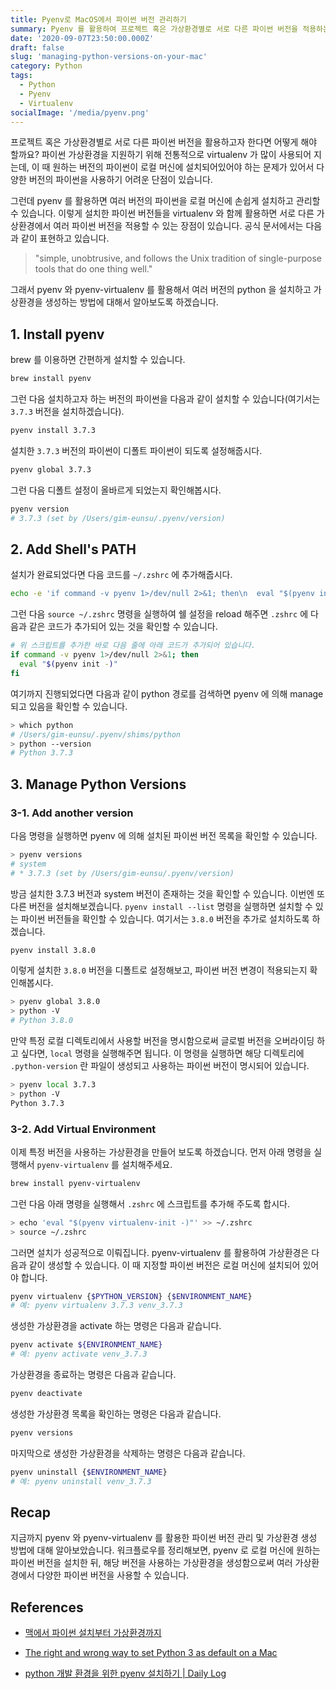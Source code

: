 ```yaml
---
title: Pyenv로 MacOS에서 파이썬 버전 관리하기
summary: Pyenv 를 활용하여 프로젝트 혹은 가상환경별로 서로 다른 파이썬 버전을 적용하는 방법에 대해서 알아봅시다.
date: '2020-09-07T23:50:00.000Z'
draft: false
slug: 'managing-python-versions-on-your-mac'
category: Python
tags:
  - Python
  - Pyenv
  - Virtualenv
socialImage: '/media/pyenv.png'
---
```


프로젝트 혹은 가상환경별로 서로 다른 파이썬 버전을 활용하고자 한다면 어떻게 해야 할까요? 파이썬 가상환경을 지원하기 위해 전통적으로 virtualenv 가 많이 사용되어 지는데, 이 때 원하는 버전의 파이썬이 로컬 머신에 설치되어있어야 하는 문제가 있어서 다양한 버전의 파이썬을 사용하기 어려운 단점이 있습니다.

그런데 pyenv 를 활용하면 여러 버전의 파이썬을 로컬 머신에 손쉽게 설치하고 관리할 수 있습니다. 이렇게 설치한 파이썬 버전들을 virtualenv 와 함께 활용하면 서로 다른 가상환경에서 여러 파이썬 버전을 적용할 수 있는 장점이 있습니다. 공식 문서에서는 다음과 같이 표현하고 있습니다.

> "simple, unobtrusive, and follows the Unix tradition of single-purpose tools that do one thing well."

그래서 pyenv 와 pyenv-virtualenv 를 활용해서 여러 버전의 python 을 설치하고 가상환경을 생성하는 방법에 대해서 알아보도록 하겠습니다.

## 1. Install pyenv

brew 를 이용하면 간편하게 설치할 수 있습니다.

```bash
brew install pyenv
```

그런 다음 설치하고자 하는 버전의 파이썬을 다음과 같이 설치할 수 있습니다(여기서는 `3.7.3` 버전을 설치하겠습니다).

```bash
pyenv install 3.7.3
```

설치한 `3.7.3` 버전의 파이썬이 디폴트 파이썬이 되도록 설정해줍시다.

```bash
pyenv global 3.7.3
```

그런 다음 디폴트 설정이 올바르게 되었는지 확인해봅시다.

```bash
pyenv version
# 3.7.3 (set by /Users/gim-eunsu/.pyenv/version)
```

## 2. Add Shell's PATH

설치가 완료되었다면 다음 코드를 `~/.zshrc` 에 추가해줍시다.

```bash
echo -e 'if command -v pyenv 1>/dev/null 2>&1; then\n  eval "$(pyenv init -)"\nfi' >> ~/.zshrc
```

그런 다음 `source ~/.zshrc` 명령을 실행하여 쉘 설정을 reload 해주면 `.zshrc` 에 다음과 같은 코드가 추가되어 있는 것을 확인할 수 있습니다.

```bash
# 위 스크립트를 추가한 바로 다음 줄에 아래 코드가 추가되어 있습니다.
if command -v pyenv 1>/dev/null 2>&1; then
  eval "$(pyenv init -)"
fi
```

여기까지 진행되었다면 다음과 같이 python 경로를 검색하면 pyenv 에 의해 manage 되고 있음을 확인할 수 있습니다.

```bash
> which python
# /Users/gim-eunsu/.pyenv/shims/python
> python --version
# Python 3.7.3
```

## 3. Manage Python Versions

### 3-1. Add another version

다음 명령을 실행하면 pyenv 에 의해 설치된 파이썬 버전 목록을 확인할 수 있습니다.

```bash
> pyenv versions
# system
# * 3.7.3 (set by /Users/gim-eunsu/.pyenv/version)
```

방금 설치한 3.7.3 버전과 system 버전이 존재하는 것을 확인할 수 있습니다. 이번엔 또 다른 버전을 설치해보겠습니다. `pyenv install --list` 명령을 실행하면 설치할 수 있는 파이썬 버전들을 확인할 수 있습니다. 여기서는 `3.8.0` 버전을 추가로 설치하도록 하겠습니다.

```bash
pyenv install 3.8.0
```

이렇게 설치한 `3.8.0` 버전을 디폴트로 설정해보고, 파이썬 버전 변경이 적용되는지 확인해봅시다.

```bash
> pyenv global 3.8.0
> python -V
# Python 3.8.0
```

만약 특정 로컬 디렉토리에서 사용할 버전을 명시함으로써 글로벌 버전을 오버라이딩 하고 싶다면, `local` 명령을 실행해주면 됩니다. 이 명령을 실행하면 해당 디렉토리에 `.python-version` 란 파일이 생성되고 사용하는 파이썬 버전이 명시되어 있습니다.

```bash
> pyenv local 3.7.3
> python -V
Python 3.7.3
```

### 3-2. Add Virtual Environment

이제 특정 버전을 사용하는 가상환경을 만들어 보도록 하겠습니다. 먼저 아래 명령을 실행해서 `pyenv-virtualenv` 를 설치해주세요.

```bash
brew install pyenv-virtualenv
```

그런 다음 아래 명령을 실행해서 `.zshrc` 에 스크립트를 추가해 주도록 합시다.

```bash
> echo 'eval "$(pyenv virtualenv-init -)"' >> ~/.zshrc
> source ~/.zshrc
```

그러면 설치가 성공적으로 이뤄집니다. pyenv-virtualenv 를 활용하여 가상환경은 다음과 같이 생성할 수 있습니다. 이 때 지정할 파이썬 버전은 로컬 머신에 설치되어 있어야 합니다.

```bash
pyenv virtualenv {$PYTHON_VERSION} {$ENVIRONMENT_NAME}
# 예: pyenv virtualenv 3.7.3 venv_3.7.3
```

생성한 가상환경을 activate 하는 명령은 다음과 같습니다.

```bash
pyenv activate ${ENVIRONMENT_NAME}
# 예: pyenv activate venv_3.7.3
```

가상환경을 종료하는 명령은 다음과 같습니다.

```bash
pyenv deactivate
```

생성한 가상환경 목록을 확인하는 명령은 다음과 같습니다.

```bash
pyenv versions
```

마지막으로 생성한 가상환경을 삭제하는 명령은 다음과 같습니다.

```bash
pyenv uninstall {$ENVIRONMENT_NAME}
# 예: pyenv uninstall venv_3.7.3
```

## Recap

지금까지 pyenv 와 pyenv-virtualenv 를 활용한 파이썬 버전 관리 및 가상환경 생성 방법에 대해 알아보았습니다. 워크플로우를 정리해보면, pyenv 로 로컬 머신에 원하는 파이썬 버전을 설치한 뒤, 해당 버전을 사용하는 가상환경을 생성함으로써 여러 가상환경에서 다양한 파이썬 버전을 사용할 수 있습니다.

## References

- [맥에서 파이썬 설치부터 가상환경까지](https://dailyheumsi.tistory.com/214)

- [The right and wrong way to set Python 3 as default on a Mac](https://opensource.com/article/19/5/python-3-default-mac)

- [python 개발 환경을 위한 pyenv 설치하기 | Daily Log](https://jiyeonseo.github.io/2016/07/27/install-pyenv/)
